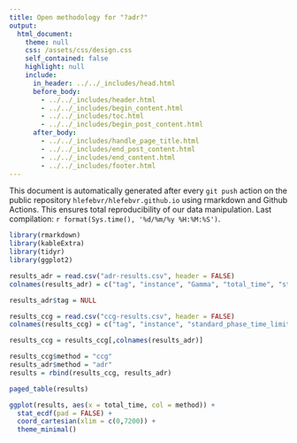 ```yaml
---
title: Open methodology for "?adr?"
output: 
  html_document:
    theme: null
    css: /assets/css/design.css
    self_contained: false
    highlight: null
    include:
      in_header: ../../_includes/head.html
      before_body:
        - ../../_includes/header.html
        - ../../_includes/begin_content.html
        - ../../_includes/toc.html
        - ../../_includes/begin_post_content.html
      after_body: 
        - ../../_includes/handle_page_title.html
        - ../../_includes/end_post_content.html
        - ../../_includes/end_content.html
        - ../../_includes/footer.html
---
```


<div class="warning">This document is automatically generated after every `git push` action on the public repository `hlefebvr/hlefebvr.github.io` using rmarkdown and Github Actions. This ensures total reproducibility of our data manipulation. Last compilation: `r format(Sys.time(), '%d/%m/%y %H:%M:%S')`.</div>


```r
library(rmarkdown)
library(kableExtra)
library(tidyr)
library(ggplot2)
```

```r
results_adr = read.csv("adr-results.csv", header = FALSE)
colnames(results_adr) = c("tag", "instance", "Gamma", "total_time", "status", "reason", "best_bound", "best_obj")

results_adr$tag = NULL
```

```r
results_ccg = read.csv("ccg-results.csv", header = FALSE)
colnames(results_ccg) = c("tag", "instance", "standard_phase_time_limit", "master_solver", "status", "reason", "has_large_scaled", "n_iterations", "total_time", "master_time", "adversarial_time", "best_bound", "best_obj", "relative_gap", "absolute_gap", "adversarial_unexpected_status",  "with_heuristic", "with_non_optimal_pricing", "n_jobs", "Gamma", "blank")

results_ccg = results_ccg[,colnames(results_adr)]
```

```r
results_ccg$method = "ccg"
results_adr$method = "adr"
results = rbind(results_ccg, results_adr)
```

```r
paged_table(results)
```

```r
ggplot(results, aes(x = total_time, col = method)) +
  stat_ecdf(pad = FALSE) +
  coord_cartesian(xlim = c(0,7200)) +
  theme_minimal()
```

```r

```

